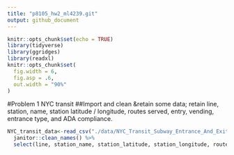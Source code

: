 ```yaml
---
title: "p8105_hw2_ml4239.git"
output: github_document
---
```


```r
knitr::opts_chunk$set(echo = TRUE)
library(tidyverse)
library(ggridges)
library(readxl)
knitr::opts_chunk$set(
  fig.width = 6,
  fig.asp = .6,
  out.width = "90%"
)
```

#Problem 1 NYC transit
##Import and clean &retain some data; 
retain line, station, name, station latitude / longitude, routes served, entry, vending, entrance type, and ADA compliance. 

```r

NYC_transit_data<-read_csv("./data/NYC_Transit_Subway_Entrance_And_Exit_Data.csv") %>% 
  janitor::clean_names() %>% 
  select(line, station_name, station_latitude, station_longitude, route1:route11, entry, vending, entrance_type, ada) 
```
